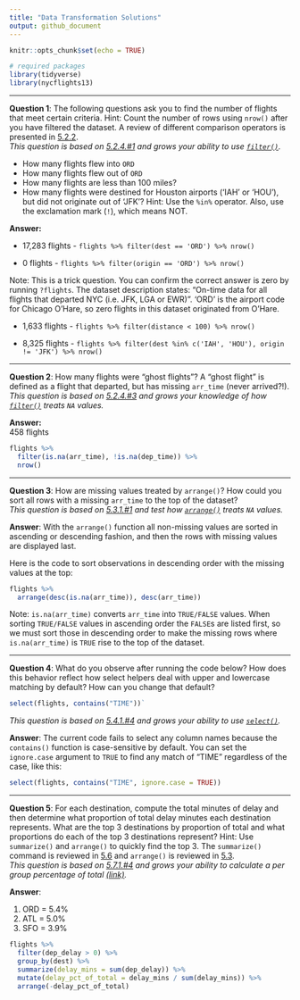 ```yaml
---
title: "Data Transformation Solutions"
output: github_document
---
```


```r
knitr::opts_chunk$set(echo = TRUE)
```

```r
# required packages
library(tidyverse)
library(nycflights13)
```

--- 

**Question 1**:
The following questions ask you to find the number of flights that meet certain 
criteria. Hint: Count the number of rows using `nrow()` after you have filtered 
the dataset. A review of different comparison operators is presented in [5.2.2](http://r4ds.had.co.nz/transform.html#logical-operators).   
*This question is based on [5.2.4.#1](http://r4ds.had.co.nz/transform.html#exercises-7) and grows your ability to use [`filter()`](http://r4ds.had.co.nz/transform.html#filter-rows-with-filter).*

 - How many flights flew into `ORD`
 - How many flights flew out of `ORD`
 - How many flights are less than 100 miles?
 - How many flights were destined for Houston airports ('IAH' or 'HOU'), but did not 
 originate out of 'JFK'? Hint: Use the `%in%` operator. Also, use the 
 exclamation mark  (`!`), which means NOT.

**Answer:**

 - 17,283 flights - `flights %>% filter(dest == 'ORD') %>% nrow()`
 
 - 0 flights - `flights %>% filter(origin == 'ORD') %>% nrow()`
 
Note: This is a trick question. You can confirm the correct answer is zero by 
running `?flights`. The dataset description states: "On-time data for all flights 
that departed NYC (i.e. JFK, LGA or EWR)". 'ORD' is the airport code for Chicago 
O'Hare, so zero flights in this dataset originated from O'Hare.

 - 1,633 flights - `flights %>% filter(distance < 100) %>% nrow()`
 
 - 8,325 flights - `flights %>% filter(dest %in% c('IAH', 'HOU'), origin != 'JFK') %>% nrow()`

---

**Question 2**:
How many flights were "ghost flights"? A "ghost flight" is defined as a flight 
that departed, but has missing `arr_time` (never arrived?!).  
*This question is based on [5.2.4.#3](http://r4ds.had.co.nz/transform.html#exercises-7) and grows your knowledge of how [`filter()`](http://r4ds.had.co.nz/transform.html#filter-rows-with-filter) treats `NA` values.*

**Answer:**  
458 flights

```r
flights %>% 
  filter(is.na(arr_time), !is.na(dep_time)) %>% 
  nrow()
```

---

**Question 3**: 
How are missing values treated by `arrange()`? How could you sort all rows with 
a missing `arr_time` to the top of the dataset?  
*This question is based on [5.3.1.#1](http://r4ds.had.co.nz/transform.html#exercises-8) and test how [`arrange()`](http://r4ds.had.co.nz/transform.html#arrange-rows-with-arrange) treats `NA` values.*

**Answer**:
With the `arrange()` function all non-missing values are sorted in ascending or 
descending fashion, and then the rows with missing values are displayed last. 

Here is the code to sort observations in descending order with the missing 
values at the top:

```r
flights %>% 
  arrange(desc(is.na(arr_time)), desc(arr_time))
```

Note: `is.na(arr_time)` converts `arr_time` into `TRUE/FALSE` values. When sorting 
`TRUE/FALSE` values in ascending order the `FALSE`s are listed first, so we must sort 
those in descending order to make the missing rows where `is.na(arr_time)` is 
`TRUE` rise to the top of the dataset.

---

**Question 4**:
What do you observe after running the code below? How does this behavior reflect 
how select helpers deal with upper and lowercase matching by default? How can you 
change that default? 

```r
select(flights, contains("TIME"))`
```

*This question is based on [5.4.1.#4](http://r4ds.had.co.nz/transform.html#exercises-9) and grows your ability to use [`select()`](http://r4ds.had.co.nz/transform.html#select-columns-with-select).*

**Answer**:
The current code fails to select any column names because the `contains()` function 
is case-sensitive by default. You can set the `ignore.case` argument to `TRUE` to 
find any match of "TIME" regardless of the case, like this:

```r
select(flights, contains("TIME", ignore.case = TRUE))
```

---

**Question 5**:
For each destination, compute the total minutes of delay and then determine what 
proportion of total delay minutes each destination represents. What are the top 3 
destinations by proportion of total and what proportions do each of the top 3 
destinations represent? Hint: Use `summarize()` and `arrange()` to quickly find 
the top 3. The `summarize()` command is reviewed in 
[5.6](http://r4ds.had.co.nz/transform.html#grouped-summaries-with-summarise) and 
`arrange()` is reviewed in [5.3](http://r4ds.had.co.nz/transform.html#arrange-rows-with-arrange).  
*This question is based on [5.7.1.#4](http://r4ds.had.co.nz/transform.html#exercises-12) and grows your ability to calculate a per group percentage of total [(link)](http://r4ds.had.co.nz/transform.html#grouped-mutates-and-filters).*

**Answer**:
 
 1. ORD = 5.4%
 2. ATL = 5.0%
 3. SFO = 3.9%

```r
flights %>%
  filter(dep_delay > 0) %>%
  group_by(dest) %>%
  summarize(delay_mins = sum(dep_delay)) %>%
  mutate(delay_pct_of_total = delay_mins / sum(delay_mins)) %>%
  arrange(-delay_pct_of_total)
```
